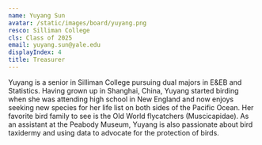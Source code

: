 ```yaml
---
name: Yuyang Sun
avatar: /static/images/board/yuyang.png
resco: Silliman College
cls: Class of 2025
email: yuyang.sun@yale.edu
displayIndex: 4
title: Treasurer
---
```


Yuyang is a senior in Silliman College pursuing dual majors in E&EB and Statistics. Having grown up in Shanghai, China, Yuyang started birding when she was attending high school in New England and now enjoys seeking new species for her life list on both sides of the Pacific Ocean. Her favorite bird family to see is the Old World flycatchers (Muscicapidae). As an assistant at the Peabody Museum, Yuyang is also passionate about bird taxidermy and using data to advocate for the protection of birds.